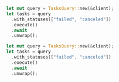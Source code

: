 <CodeGroup>

```rust Rust
let mut query = TasksQuery::new(&client);
let tasks = query
  .with_statuses(["failed", "canceled"])
  .execute()
  .await
  .unwrap();
```

```rust Rust
let mut query = TasksQuery::new(&client);
let tasks = query
  .with_statuses(["failed", "canceled"])
  .execute()
  .await
  .unwrap();
```
</CodeGroup>